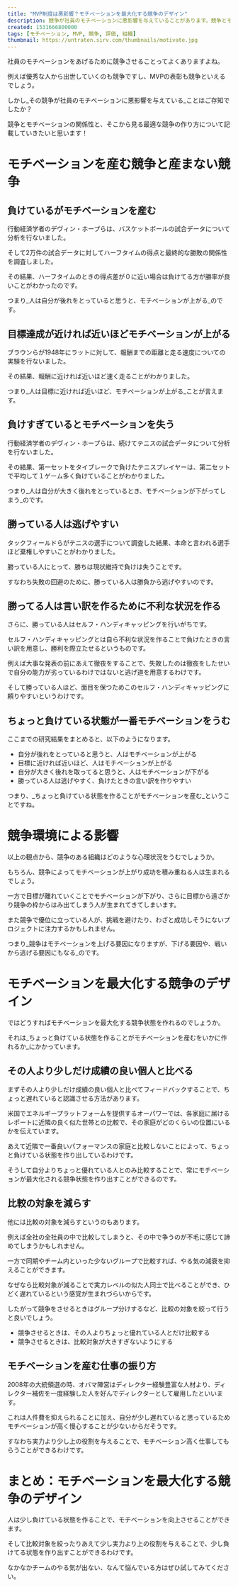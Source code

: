 ```yaml
---
title: "MVP制度は悪影響？モチベーションを最大化する競争のデザイン"
description: 競争が社員のモチベーションに悪影響を与えていることがあります。競争とモチベーションの関係性と、そこから見る最適な競争の作り方について記載していきます。
created: 1531666800000
tags: [モチベーション, MVP, 競争, 評価, 組織]
thumbnail: https://untraten.sirv.com/thumbnails/motivate.jpg
---
```


社員のモチベーションをあげるために競争させることってよくありますよね。

例えば優秀な人から出世していくのも競争ですし、MVPの表彰も競争といえるでしょう。

しかし_その競争が社員のモチベーションに悪影響を与えている_ことはご存知でしたか？

競争とモチベーションの関係性と、そこから見る最適な競争の作り方について記載していきたいと思います！

# モチベーションを産む競争と産まない競争
## 負けているがモチベーションを産む
行動経済学者のデヴィン・ホープらは、バスケットボールの試合データについて分析を行ないました。

そして2万件の試合データに対してハーフタイムの得点と最終的な勝敗の関係性を調査しました。

その結果、ハーフタイムのときの得点差が０に近い場合は負けてる方が勝率が良いことがわかったのです。

つまり_人は自分が後れをとっていると思うと、モチベーションが上がる_のです。

## 目標達成が近ければ近いほどモチベーションが上がる
ブラウンらが1948年にラットに対して、報酬までの距離と走る速度についての実験を行ないました。

その結果、報酬に近ければ近いほど速く走ることがわかりました。

つまり_人は目標に近ければ近いほど、モチベーションが上がる_ことが言えます。

## 負けすぎているとモチベーションを失う
行動経済学者のデヴィン・ホープらは、続けてテニスの試合データについて分析を行ないました。

その結果、第一セットをタイブレークで負けたテニスプレイヤーは、第二セットで平均して１ゲーム多く負けていることがわかりました。

つまり_人は自分が大きく後れをとっているとき、モチベーションが下がってしまう_のです。

## 勝っている人は逃げやすい
タックフィールドらがテニスの選手について調査した結果、本命と言われる選手ほど棄権しやすいことがわかりました。

勝っている人にとって、勝ちは現状維持で負けは失うことです。

すなわち失敗の回避のために、勝っている人は勝負から逃げやすいのです。

## 勝ってる人は言い訳を作るために不利な状況を作る
さらに、勝っている人はセルフ・ハンディキャッピングを行いがちです。

セルフ・ハンディキャッピングとは自ら不利な状況を作ることで負けたときの言い訳を用意し、勝利を際立たせるというものです。

例えば大事な発表の前にあえて徹夜をすることで、失敗したのは徹夜をしたせいで自分の能力が劣っているわけではないと逃げ道を用意するわけです。

そして勝っている人ほど、面目を保つためこのセルフ・ハンディキャッピングに頼りやすいというわけです。

## ちょっと負けている状態が一番モチベーションをうむ

ここまでの研究結果をまとめると、以下のようになります。

- 自分が後れをとっていると思うと、人はモチベーションが上がる
- 目標に近ければ近いほど、人はモチベーションが上がる
- 自分が大きく後れを取ってると思うと、人はモチベーションが下がる
- 勝っている人は逃げやすく、負けたときの言い訳を作りやすい

つまり、_ちょっと負けている状態を作ることがモチベーションを産む_ということですね。

# 競争環境による影響
以上の観点から、競争のある組織はどのような心理状況をうむでしょうか。

もちろん、競争によってモチベーションが上がり成功を積み重ねる人は生まれるでしょう。

一方で目標が離れていくことでモチベーションが下がり、さらに目標から遠ざかり競争の枠からはみ出てしまう人が生まれてきてしまいます。

また競争で優位に立っている人が、挑戦を避けたり、わざと成功しそうにないプロジェクトに注力するかもしれません。

つまり_競争はモチベーションを上げる要因になりますが、下げる要因や、戦いから逃げる要因にもなる_のです。

# モチベーションを最大化する競争のデザイン
ではどうすればモチベーションを最大化する競争状態を作れるのでしょうか。

それは_ちょっと負けている状態を作ることがモチベーションを産むをいかに作れるか_にかかっています。

## その人より少しだけ成績の良い個人と比べる
まずその人より少しだけ成績の良い個人と比べてフィードバックすることで、ちょっと遅れていると認識させる方法があります。

米国でエネルギープラットフォームを提供するオーパワーでは、各家庭に届けるレポートに近隣の良く似た世帯との比較で、その家庭がどのくらいの位置にいるかを伝えています。

あえて近隣で一番良いパフォーマンスの家庭と比較しないことによって、ちょっと負けている状態を作り出しているわけです。

そうして自分よりちょっと優れている人とのみ比較することで、常にモチベーションが最大化される競争状態を作り出すことができるのです。

## 比較の対象を減らす
他には比較の対象を減らすというのもあります。

例えば全社の全社員の中で比較してしまうと、その中で争うのが不毛に感じて諦めてしまうかもしれません。

一方で同期やチーム内といった少ないグループで比較すれば、やる気の減衰を抑えることができます。

なぜなら比較対象が減ることで実力レベルの似た人同士で比べることができ、ひどく遅れているという感覚が生まれづらいからです。

したがって競争をさせるときはグループ分けするなど、比較の対象を絞って行うと良いでしょう。

- 競争させるときは、その人よりちょっと優れている人とだけ比較する
- 競争させるときは、比較対象が大きすぎないようにする

## モチベーションを産む仕事の振り方

2008年の大統領選の時、オバマ陣営はディレクター経験豊富な人材より、ディレクター補佐を一度経験した人を好んでディレクターとして雇用したといいます。

これは人件費を抑えられることに加え、自分が少し遅れていると思っているためモチベーションが高く慢心することが少ないからだそうです。

すなわち実力より少し上の役割を与えることで、モチベーション高く仕事してもらうことができるわけです。

# まとめ：モチベーションを最大化する競争のデザイン

人は少し負けている状態を作ることで、モチベーションを向上させることができます。

そして比較対象を絞ったりあえて少し実力より上の役割を与えることで、少し負けてる状態を作り出すことができるわけです。

なかなかチームのやる気が出ない、なんて悩んでいる方はぜひ試してみてください。
